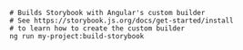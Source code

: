 ```shell
# Builds Storybook with Angular's custom builder
# See https://storybook.js.org/docs/get-started/install
# to learn how to create the custom builder
ng run my-project:build-storybook
```
